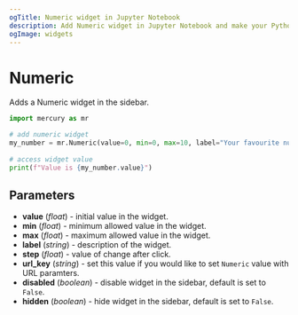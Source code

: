 ```yaml
---
ogTitle: Numeric widget in Jupyter Notebook
description: Add Numeric widget in Jupyter Notebook and make your Python notebook interactive. This page list available parameters in Numeric widget.
ogImage: widgets
---
```


# Numeric

Adds a Numeric widget in the sidebar.

```python
import mercury as mr

# add numeric widget
my_number = mr.Numeric(value=0, min=0, max=10, label="Your favourite number", step=1)
  
# access widget value
print(f"Value is {my_number.value}")
```

## Parameters

- **value** (_float_) - initial value in the widget.
- **min** (_float_) - minimum allowed value in the widget.
- **max** (_float_) - maximum allowed value in the widget.
- **label** (_string_) - description of the widget.
- **step** (_float_) - value of change after click.
- **url_key** (_string_) - set this value if you would like to set `Numeric` value with URL paramters.
- **disabled** (_boolean_) - disable widget in the sidebar, default is set to `False`.
- **hidden** (_boolean_) - hide widget in the sidebar, default is set to `False`.

